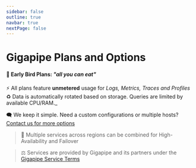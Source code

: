 ```yaml
---
sidebar: false
outline: true
navbar: true
nextPage: false
---
```



# Gigapipe Plans and Options

#### 🐣 Early Bird Plans: _"all you can eat"_

⚡ All plans feature **unmetered** usage for _Logs, Metrics, Traces and Profiles_ <br/>
♻️ Data is automatically rotated based on storage. Queries are limited by available CPU/RAM._

<PricingCalculator />

🗨️ We keep it simple. Need a custom configurations or multiple hosts? [Contact us for more options](/signup)

> 🥡 Multiple services across regions can be combined for High-Availability and Failover

> ⚖️ Services are provided by Gigapipe and its partners under the [Gigapipe Service Terms](/legal)
